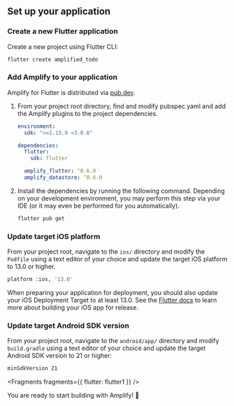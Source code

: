 ## Set up your application

### Create a new Flutter application

Create a new project using Flutter CLI:

```bash
flutter create amplified_todo
```

### Add Amplify to your application

Amplify for Flutter is distributed via [pub.dev](https://pub.dev/packages/amplify_flutter).

1. From your project root directory, find and modify pubspec.yaml and add the Amplify plugins to the project dependencies.

    ```yaml
    environment:
      sdk: ">=2.15.0 <3.0.0"

    dependencies:
      flutter:
        sdk: flutter

      amplify_flutter: ^0.6.0
      amplify_datastore: ^0.6.0
    ```

2. Install the dependencies by running the following command. Depending on your development environment, you may perform this step via your IDE (or it may even be performed for you automatically).

    ```bash
    flutter pub get
    ```

### Update target iOS platform

From your project root, navigate to the `ios/` directory and modify the `Podfile` using a text editor of your choice and update the target iOS platform to 13.0 or higher.

```bash
platform :ios, '13.0'
```

<Callout>

When preparing your application for deployment, you should also update your iOS Deployment Target to at least 13.0. See the [Flutter docs](https://docs.flutter.dev/deployment/ios) to learn more about building your iOS app for release.

</Callout>

### Update target Android SDK version

From your project root, navigate to the `android/app/` directory and modify `build.gradle` using a text editor of your choice and update the target Android SDK version to 21 or higher:

```bash
minSdkVersion 21
```


<Fragments fragments={{ flutter: flutter1 }} />

You are ready to start building with Amplify! 🎉
